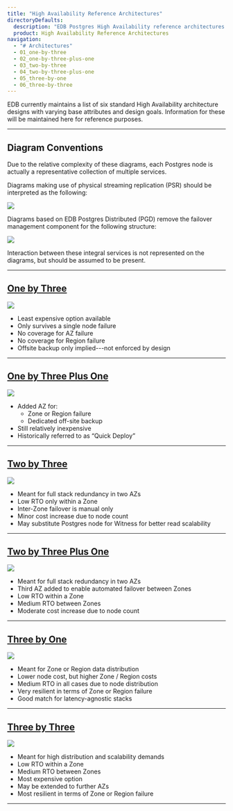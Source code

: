 ```yaml
---
title: "High Availability Reference Architectures"
directoryDefaults:
  description: "EDB Postgres High Availability reference architectures for various deployment types and scaling requirements"
  product: High Availability Reference Architectures
navigation:
  - "# Architectures"
  - 01_one-by-three
  - 02_one-by-three-plus-one
  - 03_two-by-three
  - 04_two-by-three-plus-one
  - 05_three-by-one
  - 06_three-by-three
---
```


<div id="ha_architecture_overview" class="registered_link"></div>

EDB currently maintains a list of six standard High Availability architecture designs with varying base attributes and design goals. Information for these will be maintained here for reference purposes.

---

<div id="diagram_conventions" class="registered_link"></div>

## Diagram Conventions

Due to the relative complexity of these diagrams, each Postgres node is actually a representative collection of multiple services.

Diagrams making use of physical streaming replication (PSR) should be interpreted as the following:

![](images/shared-psr.png)

Diagrams based on EDB Postgres Distributed (PGD) remove the failover management component for the following structure:

![](images/shared-pgd.png)

Interaction between these integral services is not represented on the diagrams, but should be assumed to be present.

---

<div id="one_by_three_summary" class="registered_link"></div>

## [One by Three](01_one-by-three)

![](images/1x3.png)

* Least expensive option available
* Only survives a single node failure
* No coverage for AZ failure
* No coverage for Region failure
* Offsite backup only implied---not enforced by design

---

<div id="one_by_three_plus_one_summary" class="registered_link"></div>

## [One by Three Plus One](02_one-by-three-plus-one)

![](images/1x3+1.png)

* Added AZ for:
  - Zone or Region failure
  - Dedicated off-site backup
* Still relatively inexpensive
* Historically referred to as “Quick Deploy”

---

<div id="two_by_three_summary" class="registered_link"></div>

## [Two by Three](03_two-by-three)

![](images/2x3.png)

* Meant for full stack redundancy in two AZs
* Low RTO only within a Zone
* Inter-Zone failover is manual only
* Minor cost increase due to node count
* May substitute Postgres node for Witness for better read scalability

---

<div id="two_by_three_plus_one_summary" class="registered_link"></div>

## [Two by Three Plus One](04_two-by-three-plus-one)

![](images/2x3+1.png)

* Meant for full stack redundancy in two AZs
* Third AZ added to enable automated failover between Zones
* Low RTO within a Zone
* Medium RTO between Zones
* Moderate cost increase due to node count

---

<div id="three_by_one_summary" class="registered_link"></div>

## [Three by One](05_three-by-one)

![](images/3x1.png)

* Meant for Zone or Region data distribution
* Lower node cost, but higher Zone / Region costs
* Medium RTO in all cases due to node distribution
* Very resilient in terms of Zone or Region failure
* Good match for latency-agnostic stacks

---

<div id="one_by_three_summary" class="registered_link"></div>

## [Three by Three](06_three-by-three)

![](images/3x3.png)

* Meant for high distribution and scalability demands
* Low RTO within a Zone
* Medium RTO between Zones
* Most expensive option
* May be extended to further AZs
* Most resilient in terms of Zone or Region failure

---
